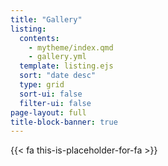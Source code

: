 ```yaml
---
title: "Gallery"
listing:
  contents:
    - mytheme/index.qmd
    - gallery.yml
  template: listing.ejs
  sort: "date desc"
  type: grid
  sort-ui: false
  filter-ui: false
page-layout: full
title-block-banner: true
---
```


{{< fa this-is-placeholder-for-fa >}}
